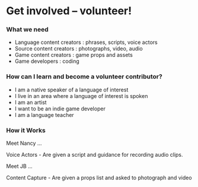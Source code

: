 # Get involved -- volunteer!

### What we need

- Language content creators : phrases, scripts, voice actors
- Source content creators : photographs, video, audio
- Game content creators : game props and assets
- Game developers : coding

### How can I learn and become a volunteer contributor?

- I am a native speaker of a language of interest
- I live in an area where a language of interest is spoken
- I am an artist
- I want to be an indie game developer
- I am a language teacher

### How it Works

Meet Nancy ...
 
Voice Actors
- Are given a script and guidance for recording audio clips.

Meet JB ...

Content Capture
- Are given a props list and asked to photograph and video
